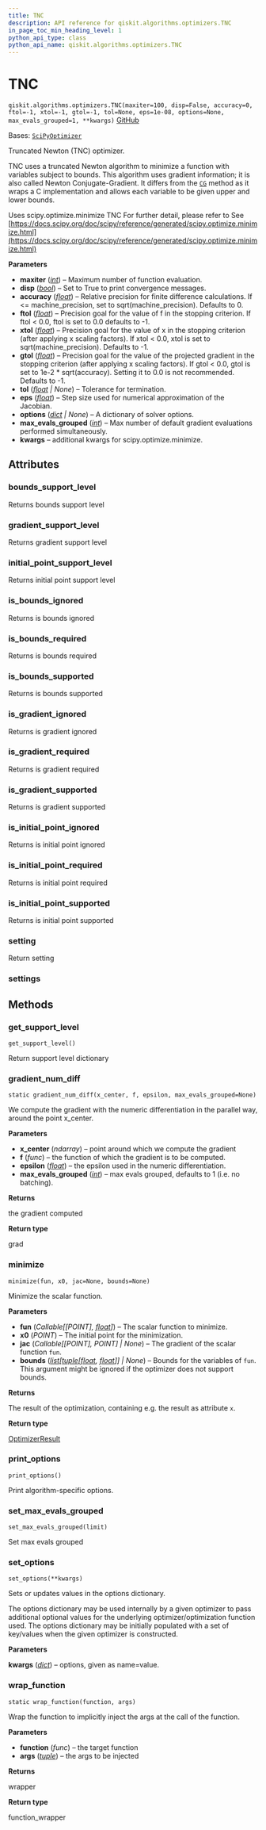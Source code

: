 ```yaml
---
title: TNC
description: API reference for qiskit.algorithms.optimizers.TNC
in_page_toc_min_heading_level: 1
python_api_type: class
python_api_name: qiskit.algorithms.optimizers.TNC
---
```


# TNC

<span id="qiskit.algorithms.optimizers.TNC" />

`qiskit.algorithms.optimizers.TNC(maxiter=100, disp=False, accuracy=0, ftol=-1, xtol=-1, gtol=-1, tol=None, eps=1e-08, options=None, max_evals_grouped=1, **kwargs)` [GitHub](https://github.com/qiskit/qiskit/tree/stable/0.45/qiskit/algorithms/optimizers/tnc.py "view source code")

Bases: [`SciPyOptimizer`](qiskit.algorithms.optimizers.SciPyOptimizer "qiskit.algorithms.optimizers.scipy_optimizer.SciPyOptimizer")

Truncated Newton (TNC) optimizer.

TNC uses a truncated Newton algorithm to minimize a function with variables subject to bounds. This algorithm uses gradient information; it is also called Newton Conjugate-Gradient. It differs from the [`CG`](qiskit.algorithms.optimizers.CG "qiskit.algorithms.optimizers.CG") method as it wraps a C implementation and allows each variable to be given upper and lower bounds.

Uses scipy.optimize.minimize TNC For further detail, please refer to See [https://docs.scipy.org/doc/scipy/reference/generated/scipy.optimize.minimize.html](https://docs.scipy.org/doc/scipy/reference/generated/scipy.optimize.minimize.html)

**Parameters**

*   **maxiter** ([*int*](https://docs.python.org/3/library/functions.html#int "(in Python v3.12)")) – Maximum number of function evaluation.
*   **disp** ([*bool*](https://docs.python.org/3/library/functions.html#bool "(in Python v3.12)")) – Set to True to print convergence messages.
*   **accuracy** ([*float*](https://docs.python.org/3/library/functions.html#float "(in Python v3.12)")) – Relative precision for finite difference calculations. If \<= machine\_precision, set to sqrt(machine\_precision). Defaults to 0.
*   **ftol** ([*float*](https://docs.python.org/3/library/functions.html#float "(in Python v3.12)")) – Precision goal for the value of f in the stopping criterion. If ftol \< 0.0, ftol is set to 0.0 defaults to -1.
*   **xtol** ([*float*](https://docs.python.org/3/library/functions.html#float "(in Python v3.12)")) – Precision goal for the value of x in the stopping criterion (after applying x scaling factors). If xtol \< 0.0, xtol is set to sqrt(machine\_precision). Defaults to -1.
*   **gtol** ([*float*](https://docs.python.org/3/library/functions.html#float "(in Python v3.12)")) – Precision goal for the value of the projected gradient in the stopping criterion (after applying x scaling factors). If gtol \< 0.0, gtol is set to 1e-2 \* sqrt(accuracy). Setting it to 0.0 is not recommended. Defaults to -1.
*   **tol** ([*float*](https://docs.python.org/3/library/functions.html#float "(in Python v3.12)") *| None*) – Tolerance for termination.
*   **eps** ([*float*](https://docs.python.org/3/library/functions.html#float "(in Python v3.12)")) – Step size used for numerical approximation of the Jacobian.
*   **options** ([*dict*](https://docs.python.org/3/library/stdtypes.html#dict "(in Python v3.12)") *| None*) – A dictionary of solver options.
*   **max\_evals\_grouped** ([*int*](https://docs.python.org/3/library/functions.html#int "(in Python v3.12)")) – Max number of default gradient evaluations performed simultaneously.
*   **kwargs** – additional kwargs for scipy.optimize.minimize.

## Attributes

<span id="qiskit.algorithms.optimizers.TNC.bounds_support_level" />

### bounds\_support\_level

Returns bounds support level

<span id="qiskit.algorithms.optimizers.TNC.gradient_support_level" />

### gradient\_support\_level

Returns gradient support level

<span id="qiskit.algorithms.optimizers.TNC.initial_point_support_level" />

### initial\_point\_support\_level

Returns initial point support level

<span id="qiskit.algorithms.optimizers.TNC.is_bounds_ignored" />

### is\_bounds\_ignored

Returns is bounds ignored

<span id="qiskit.algorithms.optimizers.TNC.is_bounds_required" />

### is\_bounds\_required

Returns is bounds required

<span id="qiskit.algorithms.optimizers.TNC.is_bounds_supported" />

### is\_bounds\_supported

Returns is bounds supported

<span id="qiskit.algorithms.optimizers.TNC.is_gradient_ignored" />

### is\_gradient\_ignored

Returns is gradient ignored

<span id="qiskit.algorithms.optimizers.TNC.is_gradient_required" />

### is\_gradient\_required

Returns is gradient required

<span id="qiskit.algorithms.optimizers.TNC.is_gradient_supported" />

### is\_gradient\_supported

Returns is gradient supported

<span id="qiskit.algorithms.optimizers.TNC.is_initial_point_ignored" />

### is\_initial\_point\_ignored

Returns is initial point ignored

<span id="qiskit.algorithms.optimizers.TNC.is_initial_point_required" />

### is\_initial\_point\_required

Returns is initial point required

<span id="qiskit.algorithms.optimizers.TNC.is_initial_point_supported" />

### is\_initial\_point\_supported

Returns is initial point supported

<span id="qiskit.algorithms.optimizers.TNC.setting" />

### setting

Return setting

<span id="qiskit.algorithms.optimizers.TNC.settings" />

### settings

## Methods

### get\_support\_level

<span id="qiskit.algorithms.optimizers.TNC.get_support_level" />

`get_support_level()`

Return support level dictionary

### gradient\_num\_diff

<span id="qiskit.algorithms.optimizers.TNC.gradient_num_diff" />

`static gradient_num_diff(x_center, f, epsilon, max_evals_grouped=None)`

We compute the gradient with the numeric differentiation in the parallel way, around the point x\_center.

**Parameters**

*   **x\_center** (*ndarray*) – point around which we compute the gradient
*   **f** (*func*) – the function of which the gradient is to be computed.
*   **epsilon** ([*float*](https://docs.python.org/3/library/functions.html#float "(in Python v3.12)")) – the epsilon used in the numeric differentiation.
*   **max\_evals\_grouped** ([*int*](https://docs.python.org/3/library/functions.html#int "(in Python v3.12)")) – max evals grouped, defaults to 1 (i.e. no batching).

**Returns**

the gradient computed

**Return type**

grad

### minimize

<span id="qiskit.algorithms.optimizers.TNC.minimize" />

`minimize(fun, x0, jac=None, bounds=None)`

Minimize the scalar function.

**Parameters**

*   **fun** (*Callable\[\[POINT],* [*float*](https://docs.python.org/3/library/functions.html#float "(in Python v3.12)")*]*) – The scalar function to minimize.
*   **x0** (*POINT*) – The initial point for the minimization.
*   **jac** (*Callable\[\[POINT], POINT] | None*) – The gradient of the scalar function `fun`.
*   **bounds** ([*list*](https://docs.python.org/3/library/stdtypes.html#list "(in Python v3.12)")*\[*[*tuple*](https://docs.python.org/3/library/stdtypes.html#tuple "(in Python v3.12)")*\[*[*float*](https://docs.python.org/3/library/functions.html#float "(in Python v3.12)")*,* [*float*](https://docs.python.org/3/library/functions.html#float "(in Python v3.12)")*]] | None*) – Bounds for the variables of `fun`. This argument might be ignored if the optimizer does not support bounds.

**Returns**

The result of the optimization, containing e.g. the result as attribute `x`.

**Return type**

[OptimizerResult](qiskit.algorithms.optimizers.OptimizerResult "qiskit.algorithms.optimizers.OptimizerResult")

### print\_options

<span id="qiskit.algorithms.optimizers.TNC.print_options" />

`print_options()`

Print algorithm-specific options.

### set\_max\_evals\_grouped

<span id="qiskit.algorithms.optimizers.TNC.set_max_evals_grouped" />

`set_max_evals_grouped(limit)`

Set max evals grouped

### set\_options

<span id="qiskit.algorithms.optimizers.TNC.set_options" />

`set_options(**kwargs)`

Sets or updates values in the options dictionary.

The options dictionary may be used internally by a given optimizer to pass additional optional values for the underlying optimizer/optimization function used. The options dictionary may be initially populated with a set of key/values when the given optimizer is constructed.

**Parameters**

**kwargs** ([*dict*](https://docs.python.org/3/library/stdtypes.html#dict "(in Python v3.12)")) – options, given as name=value.

### wrap\_function

<span id="qiskit.algorithms.optimizers.TNC.wrap_function" />

`static wrap_function(function, args)`

Wrap the function to implicitly inject the args at the call of the function.

**Parameters**

*   **function** (*func*) – the target function
*   **args** ([*tuple*](https://docs.python.org/3/library/stdtypes.html#tuple "(in Python v3.12)")) – the args to be injected

**Returns**

wrapper

**Return type**

function\_wrapper

